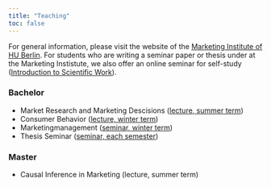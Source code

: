 ```yaml
---
title: "Teaching"
toc: false
---
```



For general information, please visit the website of the [Marketing Institute of HU Berlin](https://www.wiwi.hu-berlin.de/de/professuren/bwl/marketing/studium). For students who are writing a seminar paper or thesis under at the Marketing Instistute, we also offer an online seminar for self-study ([Introduction to Scientific Work](https://www.wiwi.hu-berlin.de/de/professuren/bwl/marketing/studium/ba-studiengaenge/709002-einfuehrung-in-das-wissenschaftliche-arbeiten-020922-1.pdf)).


### Bachelor

- Market Research and Marketing Descisions ([lecture, summer term](https://www.wiwi.hu-berlin.de/de/professuren/bwl/marketing/studium/ba-studiengaenge/syllabus-mfme-sose-2024-70687.pdf))
- Consumer Behavior ([lecture, winter term](https://www.wiwi.hu-berlin.de/de/professuren/bwl/marketing/studium/ba-studiengaenge/syllabus-konsumentenverhalten-ws-24_25-707100.pdf))
- Marketingmanagement ([seminar, winter term](https://www.wiwi.hu-berlin.de/de/professuren/bwl/marketing/studium/ba-studiengaenge/syllabus-70708-se-zum-marketingmanagement-ws-24_25.pdf))
- Thesis Seminar ([seminar, each semester](https://www.wiwi.hu-berlin.de/de/professuren/bwl/marketing/studium/ba-studiengaenge/syllabus-709001-studienabschlusssem-marketingkonsumentenverh-ws-24_25.pdf))

### Master

- Causal Inference in Marketing (lecture, summer term)



